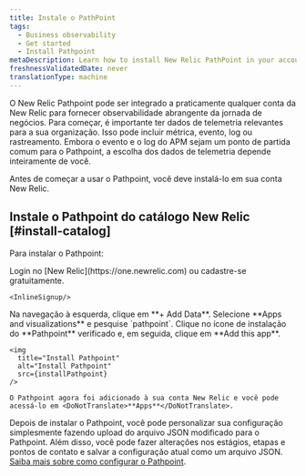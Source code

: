 ```yaml
---
title: Instale o PathPoint
tags:
  - Business observability
  - Get started
  - Install Pathpoint
metaDescription: Learn how to install New Relic PathPoint in your account.
freshnessValidatedDate: never
translationType: machine
---
```



O New Relic Pathpoint pode ser integrado a praticamente qualquer conta da New Relic para fornecer observabilidade abrangente da jornada de negócios. Para começar, é importante ter dados de telemetria relevantes para a sua organização. Isso pode incluir métrica, evento, log ou rastreamento. Embora o evento e o log do APM sejam um ponto de partida comum para o Pathpoint, a escolha dos dados de telemetria depende inteiramente de você.

Antes de começar a usar o Pathpoint, você deve instalá-lo em sua conta New Relic.

## Instale o Pathpoint do catálogo New Relic [#install-catalog]

Para instalar o Pathpoint:

<Steps>
  <Step>
    Login no [New Relic](https://one.newrelic.com) ou cadastre-se gratuitamente.

    <InlineSignup/>
  </Step>

  <Step>
    Na navegação à esquerda, clique em <DoNotTranslate>**+ Add Data**</DoNotTranslate>.
  </Step>

  <Step>
    Selecione <DoNotTranslate>**Apps and visualizations**</DoNotTranslate> e pesquise `pathpoint`.
  </Step>

  <Step>
    Clique no ícone de instalação do <DoNotTranslate>**Pathpoint**</DoNotTranslate> verificado e, em seguida, clique em <DoNotTranslate>**Add this app**</DoNotTranslate>.

    <img
      title="Install Pathpoint"
      alt="Install Pathpoint"
      src={installPathpoint}
    />

    O Pathpoint agora foi adicionado à sua conta New Relic e você pode acessá-lo em <DoNotTranslate>**Apps**</DoNotTranslate>.
  </Step>
</Steps>

Depois de instalar o Pathpoint, você pode personalizar sua configuração simplesmente fazendo upload do arquivo JSON modificado para o Pathpoint. Além disso, você pode fazer alterações nos estágios, etapas e pontos de contato e salvar a configuração atual como um arquivo JSON. [Saiba mais sobre como configurar o Pathpoint](/docs/business-observability/configure-pathpoint/).
